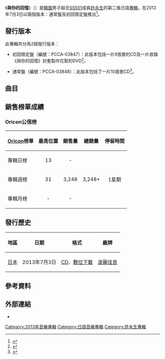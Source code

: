 {{Infobox album <!-- See Wikipedia:WikiProject Albums -->
| Name        = 與你的回憶<br>（{{lang|ja|想い出を君に}}）
| Type        = 錄音室專輯
| Artist      = [[許永生|許永生]]
| Cover       = Heo Young Saeng Omoide o kimi ni.jpg
| Border      = 
| Caption     = 初回限定盤封面
| Released    = {{Start date|2013|7|3}}
| Recorded    = 2013年
| Genre       = [[日語流行音樂|日語流行音樂]]
| Length      = 39分48秒
| Label       = [[波麗佳音|波麗佳音]]<br>[[B2M娛樂|B2M娛樂]]
| Language    = [[日語|日語]]
| Producer    = [[Mizuho_Ito|Mizuho Ito]]
| Chart position = 
* 週間最高排名第31位<small>（[[Oricon公信榜|Oricon]]）</small> 
| Last album  = [[LIFE_(許永生迷你專輯)|LIFE]]<br>（2013年）
| This album  = '''與你的回憶'''<br>（2013年）
| Next album  = [[She_(許永生迷你專輯)|She]]<br>（2013年）
}}

《'''與你的回憶'''》（{{lang-ja|想い出を君に}}）是[[韓國|韓國]]男子組合[[SS501|SS501]]成員[[許永生|許永生]]的第二張日語[[專輯|專輯]]，在2013年7月3日以兩個版本：通常盤及初回限定盤推出<ref name="list">{{cite web|title=SS501 ホ・ヨンセン、7/3日本2ndアルバム発売＆コンサート開催決定！|url=http://news.kstyle.com/article.ksn?articleNo=1970403|website=kstyle|date=2013-06-03|accessdate=2015-02-06|language=ja}}</ref>。

==發行版本==
此專輯共分為2個發行版本：

*初回限定盤（編號：PCCA-03847）：此版本包括一片9首歌的CD及一片收錄《與你的回憶》封套製作花絮的DVD<ref name="sp">{{cite web|url=http://www.amazon.co.jp/%E6%83%B3%E3%81%84%E5%87%BA%E3%82%92%E5%90%9B%E3%81%AB-%E5%88%9D%E5%9B%9E%E9%99%90%E5%AE%9A%E7%9B%A4-%E3%83%9B%E3%83%BB%E3%83%A8%E3%83%B3%E3%82%BB%E3%83%B3/dp/B00COJ9YNO/ |title=Amazon.co.jp: 想い出を君に (初回限定盤) - 音楽|date=|work=|publisher=[[Amazon|Amazon]]|accessdate=2015-02-06|language=ja}}</ref>。

*通常盤（編號：PCCA-03848）：此版本包括了一片10首歌CD<ref name="regular">{{cite web|url=http://www.oricon.co.jp/prof/430422/products/1021972/1/|title=想い出を君に｜ホ・ヨンセン｜ORICON STYLE|language=ja|work=|publisher=[[Oricon|Oricon]] |accessdate=2015-02-02}}</ref>。

==曲目==
{{tracklist
| collapsed       = no
| headline        = 基本曲目
| total_length    = 39:48

| music_credits   = yes
| lyrics_credits  = yes
| arranger_credits = yes
| longnote_column = yes

| title1          = 只要我和你一起
| note1           = {{lang|ja|いつでも僕は君といる}}
| music1          = {{link-ja|松本俊明|松本俊明}}
| lyrics1         = {{link-ja|松井五郎|松井五郎}}
| arranger1       = {{link-ja|立山秋航|立山秋航}}
| length1         = 5:05

| title2          = 星空
| note2           = {{lang|ja|ホシゾラ}}
| longnote2       = 重唱[[SS501|SS501]]時期歌曲
| music2          = {{link-ja|中村太知|中村太知}}
| lyrics2         = {{link-ja|市川喜康|市川喜康}}
| arranger2       = 中村太知
| length2         = 5:00

| title3          = Mermaid…
| longnote3       = 重唱SS501時期歌曲
| music3          = [[山澤大洋|山澤大洋]]
| lyrics3         = {{link-ja|山本朝海|山本朝海}}
| arranger3       = Takuya Harada
| length3         = 4:36

| title4          = Again
| longnote4       = 重唱SS501時期歌曲
| music4          = {{link-ko|黃成在|황성제}}（{{lang|ko|황성제}}）
| lyrics4         = [[Shin-U|Shin-U]]
| arranger4       = [[水上裕規|水上裕規]]
| length4         = 3:47

| title5          = 是愛嗎 acoustic ver.
| note5           = {{lang|ja|愛なのでしょう acoustic ver.}}）（韓語
| longnote5       = 重唱《[[Over_Joyed|Over Joyed]]》專輯歌曲
| music5          = [[許永生|許永生]]
| lyrics5         = 許永生
| arranger5       = [[原田隆|原田隆]]（{{lang|ja|原田ナオ}}）
| length5         = 3:54

| title6          = 接通破碎之夜2013
| note6           = {{lang|ja|とぎれた夜をつないで 2013}}
| longnote6       = 重唱《Over Joyed》專輯歌曲
| music6          = [[陳稔之|陳稔之]]<br>[[姚智偉|姚智偉]]
| lyrics6         = 松井五郎
| arranger6       = [[MEG.ME|MEG.ME]]
| length6         = 5:07

| title7          = Dream on 2013
| longnote7       = 重唱《Over Joyed》專輯歌曲
| music7          = [[Fredrik_Samsson|Fredrik Samsson]]<br>[[麻衣|麻衣]]<br>[[Stefan_Ekstedt|Stefan Ekstedt]]<br>[[Magnus_Sjolander|Magnus Sjolander]]
| lyrics7         = 松井五郎
| arranger7       = [[前田和彥_(音樂人)|前田和彥]]（{{lang|ja|前田和彦}}）
| length7         = 4:19

| title8          = Everything you
| longnote8       = Matthew Gerrard監製
| music8          = [[Matthew_Gerrard|Matthew Gerrard]]<br>[[Kurt_Schneider|Kurt Schneider]]<br>[[Max_Schneider|Max Schneider]]<br>[[Ikuta_Machine|Ikuta Machine]]
| lyrics8         = Matthew Gerrard<br>Kurt Schneider<br>Max Schneider<br>Ikuta Machine
| arranger8       = 
| length8         = 3:54

| title9          = All My Love
| longnote9       = 重唱SS501時期歌曲
| music9          = 多胡淳
| lyrics9         = 松井五郎
| arranger9       = {{link-ja|井出泰彰|井出泰彰}}
| length9         = 4:26

}}
{{tracklist
| collapsed       = yes
| headline        = 通常盤收錄歌曲
| total_length    = 

| music_credits   = yes
| lyrics_credits  = yes
| arranger_credits = yes
| longnote_column = yes

| title10         = 第一次看到的天空 memorial ver.
| note10          = {{lang|ja|はじめて見る空だった memorial ver.}}
| longnote10      = 重唱《{{link-en|Kokoro (SS501單曲)|Kokoro (SS501 song)|Kokoro}}》初回限定盤B單曲歌曲
| music10         = 水上裕規
| lyrics10        = {{link-ja|森由里子|森由里子}}
| arranger10      = 
| length10        = 5:13
}}
{{tracklist
| collapsed       = yes
| headline        = DVD <small>（初回限定盤）：<ref name=sp/>
| total_length    = 

| title1          = 《與你的回憶》封套製作花絮
}}

==銷售榜單成績==
===Oricon公信榜===
{| class="wikitable" style="width:500px;"
|-
! style="text-align:center;"|[[Oricon|Oricon]]榜單
! style="text-align:center;"|最高位置
! style="text-align:center;"|銷售量
! style="text-align:center;"|總銷量
! style="text-align:center;"|停留時間
|-
|align="left"|專輯日榜
| style="text-align:center;"| 13
| style="text-align:center;" rowspan="1"| -
| style="text-align:center;" rowspan="4"| 3,248+
| style="text-align:center;" rowspan="4"| 1星期
|-
|align="left"|專輯週榜
| style="text-align:center;"| 31
| style="text-align:center;"| 3,248
|-
|align="left"|專輯月榜
| style="text-align:center;"| -
| style="text-align:center;"| -
|}

==發行歷史==
{| class="wikitable plainrowheaders"
|-
! scope="col"| 地區 !! 日期 !! 格式 !! 廠牌
|-
! scope="row"| [[日本|日本]]
| 2013年7月3日
| [[CD|CD]]、[[數位音樂下載|數位下載]]
| [[波麗佳音|波麗佳音]]
|}

==參考資料==
{{reflist}}

==外部連結==
*{{Official|http://a.ponycanyon.co.jp/heoyoungsaeng/|《與你的回憶》專輯特設網站}}

{{SS501}}

[[Category:2013年音樂專輯|Category:2013年音樂專輯]]
[[Category:日語音樂專輯|Category:日語音樂專輯]]
[[Category:許永生專輯|Category:許永生專輯]]